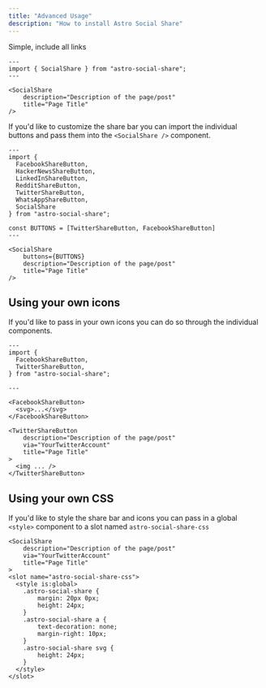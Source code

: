 ```yaml
---
title: "Advanced Usage"
description: "How to install Astro Social Share"
---
```


Simple, include all links

```astro
---
import { SocialShare } from "astro-social-share";
---

<SocialShare
    description="Description of the page/post"
    title="Page Title"
/>
```

If you'd like to customize the share bar you can import the individual buttons and pass them into the `<SocialShare />` component.

```astro
---
import { 
  FacebookShareButton,
  HackerNewsShareButton,
  LinkedInShareButton,
  RedditShareButton,
  TwitterShareButton,
  WhatsAppShareButton,
  SocialShare
} from "astro-social-share";

const BUTTONS = [TwitterShareButton, FacebookShareButton]
---

<SocialShare
    buttons={BUTTONS}
    description="Description of the page/post"
    title="Page Title"
/>
```

## Using your own icons

If you'd like to pass in your own icons you can do so through the individual components.

```astro
---
import { 
  FacebookShareButton,
  TwitterShareButton,
} from "astro-social-share";

---

<FacebookShareButton>
  <svg>...</svg>
</FacebookShareButton>

<TwitterShareButton
    description="Description of the page/post"
    via="YourTwitterAccount"
    title="Page Title"
>
  <img ... />
</TwitterShareButton>
```

## Using your own CSS

If you'd like to style the share bar and icons you can pass in a global `<style>` component to a slot named `astro-social-share-css`

```astro
<SocialShare
    description="Description of the page/post"
    via="YourTwitterAccount"
    title="Page Title"
>
<slot name="astro-social-share-css">
  <style is:global>
    .astro-social-share {
        margin: 20px 0px;
        height: 24px;
    }
    .astro-social-share a {
        text-decoration: none;
        margin-right: 10px;
    }
    .astro-social-share svg {
        height: 24px;
    }
  </style>
</slot>
```
